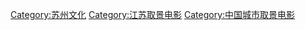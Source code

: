 [[Category:苏州文化|Category:苏州文化]]
[[Category:江苏取景电影|Category:江苏取景电影]]
[[Category:中国城市取景电影|Category:中国城市取景电影]]